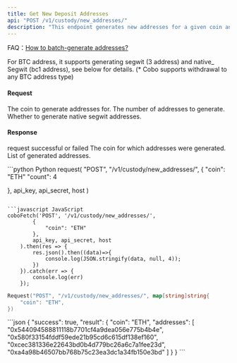 ```yaml
---
title: Get New Deposit Addresses
api: "POST /v1/custody/new_addresses/"
description: "This endpoint generates new addresses for a given coin and returns them in a JSON response. The number of addresses to generate can be specified in the request body. The endpoint checks if the user has permission to add new addresses and if the requested number of addresses is within the allowed limit. It also checks if the requested coin is supported and generates the addresses using the specified wallet. The response contains the coin and a list of generated addresses."
---
```


<Tip> FAQ：[How to batch-generate addresses?](/get-started/faq/waas#how-to-batch-generate-addresses)</Tip>

<Note>For BTC address, it supports generating segwit (3 address) and native_ Segwit (bc1 address), see below for details. (*
Cobo supports withdrawal to any BTC address type)</Note>


#### Request
<ParamField body="coin" type="String" required>The coin to generate addresses for.</ParamField>
<ParamField body="count" type="Int" required>The number of addresses to generate.</ParamField>
<ParamField body="native_segwit" type="Bool">Whether to generate native segwit addresses.</ParamField>


#### Response
<ResponseField name="success" type="bool">request successful or failed</ResponseField>
   <ResponseField name="result" type="object">
   <Expandable title="object">
        <ResponseField name="coin" type="String">The coin for which addresses were generated.</ResponseField>
        <ResponseField name="addresses" type="String[]">List of generated addresses.</ResponseField>
    </Expandable>
</ResponseField>




<RequestExample>
```python Python
request(
  "POST",
  "/v1/custody/new_addresses/",
  {
    "coin": "ETH"
            "count": 4

},
api_key, api_secret, host
)
```

```javascript JavaScript
coboFetch('POST', '/v1/custody/new_addresses/',
        {
            "coin": "ETH"
        },
        api_key, api_secret, host
    ).then(res => {
        res.json().then((data)=>{
            console.log(JSON.stringify(data, null, 4));
        })
    }).catch(err => {
        console.log(err)
    });
```

```go Go
Request("POST", "/v1/custody/new_addresses/", map[string]string{
    "coin": "ETH",
})
```
</RequestExample>


<ResponseExample>
```json
{
  "success": true,
  "result": {
    "coin": "ETH",
    "addresses": [
      "0x544094588811118b7701cf4a9dea056e775b4b4e",
      "0x580f33154fddf59ede21b95cd6c615df138ef160",
      "0xcec381336e22643bd0b4d779bc26a6c7a1fee23d",
      "0xa4a98b46507bb768b75c23ea3dc1a34fb150e3bd"
    ]
  }
}
```
</ResponseExample>